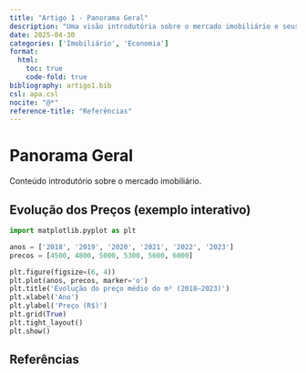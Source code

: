 ```yaml
---
title: "Artigo 1 - Panorama Geral"
description: "Uma visão introdutória sobre o mercado imobiliário e seus determinantes."
date: 2025-04-30
categories: ['Imobiliário', 'Economia']
format:
  html:
    toc: true
    code-fold: true
bibliography: artigo1.bib
csl: apa.csl
nocite: "@*"
reference-title: "Referências"
---
```


# Panorama Geral

Conteúdo introdutório sobre o mercado imobiliário.

## Evolução dos Preços (exemplo interativo)

::: {.content-visible when-format="html"}

<canvas id="graficoPrecos" width="600" height="400"></canvas>

<script src="https://cdn.jsdelivr.net/npm/chart.js"></script>
<script>
  const ctx = document.getElementById('graficoPrecos').getContext('2d');
  new Chart(ctx, {
    type: 'line',
    data: {
      labels: ['2018', '2019', '2020', '2021', '2022', '2023'],
      datasets: [{
        label: 'Preço médio por m² (R$)',
        data: [4500, 4800, 5000, 5300, 5600, 6000],
        borderWidth: 2,
        fill: false
      }]
    },
    options: {
      responsive: true,
      plugins: {
        legend: {
          position: 'top'
        },
        title: {
          display: true,
          text: 'Evolução do preço médio do m² (2018–2023)'
        }
      }
    }
  });
</script>

:::

```python
import matplotlib.pyplot as plt

anos = ['2018', '2019', '2020', '2021', '2022', '2023']
precos = [4500, 4800, 5000, 5300, 5600, 6000]

plt.figure(figsize=(6, 4))
plt.plot(anos, precos, marker='o')
plt.title('Evolução do preço médio do m² (2018–2023)')
plt.xlabel('Ano')
plt.ylabel('Preço (R$)')
plt.grid(True)
plt.tight_layout()
plt.show()
```

## Referências

